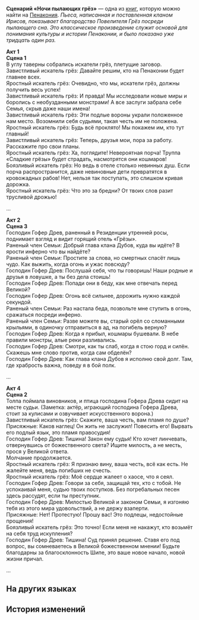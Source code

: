 {{Книга Инфобокс
|id           = 354
|Название     = Сценарий «Ночи пылающих грёз»
|Изображение  = Item Penacony Readable 1.png
|Мир          = Пенакония
|Томов        = 1
|Автор        = <!--нужно добавить-->
|Описание     = Биографическая драма, созданная кланом Ирисов. Она лишь немного раскрывает личность великолепного Повелителя Грёз.
|Том1         = {{tx}}
|Источник1    = {{tx|Отсутствует источник}}
|Персонажи    = 
|Фракции      = 
}}
'''Сценарий «Ночи пылающих грёз»''' — одна из [[Книги|книг]], которую можно найти на [[Пенакония]].
<!--
==Получение==
<gallery>
Книга НАЗВАНИЕ.png|НАЗВАНИЕ
Локация НАЗВАНИЕ.png|Расположение на карте. Ближайший пространственный якорь «[[НАЗВАНИЕ]]»
</gallery>
-->
''Пьеса, написанная и поставленная кланом Ирисов, показывает благородство Повелителя Грёз посреди пылающего сна. Это классическое произведение служит основой для понимания культуры и истории Пенаконии, и было показано уже тридцать один раз.''

'''Акт 1'''<br />
'''Сцена 1'''<br />
В углу таверны собрались искатели грёз, плетущие заговор.<br />
Завистливый искатель грёз: Давайте решим, кто на Пенаконии будет главнее всех.<br />
Яростный искатель грёз: Очевидно, что мы, искатели грёз, должны получить весь успех!<br />
Завистливый искатель грёз: И правда! Мы исследовали новые миры и боролись с необузданными монстрами! А все заслуги забрала себе Семья, скрыв даже наши имена!<br />
Завистливый искатель грёз: Эти подлые вороны украли положенное нам место. Возомнили себя судьями, такая честь им не положена.<br />
Яростный искатель грёз: Будь всё проклято! Мы покажем им, кто тут главный!<br />
Завистливый искатель грёз: Теперь, друзья мои, пора за работу. Расскажите про свои планы.<br />
Яростный искатель грёз: Ха, поглядите! Невероятная порча! Труппа «Сладкие грёзы» будет страдать, насмотрятся они кошмаров!<br />
Боязливый искатель грёз: Но ведь в отеле столько невинных душ. Если порча распространится, даже невиновные дети превратятся в кровожадных рабов! Нет, нельзя так поступать, это слишком кривая дорожка.<br />
Яростный искатель грёз: Что это за бредни? От твоих слов разит трусливой дрожью!

...

'''Акт 2'''<br />
'''Сцена 3'''<br />
Господин Гофер Древ, раненный в Резиденции утренней росы, поднимает взгляд и видит горящий отель «Грёзы».<br />
Раненый член Семьи: Добрый глава клана Дубов, куда вы идёте? В ярости инферно что вы найдёте?<br />
Раненый член Семьи: Простите за слова, но смертных спасёт лишь чудо. Как выжить, когда огонь и ужас повсюду?<br />
Господин Гофер Древ: Послушай себя, что ты говоришь! Наши родные и друзья в ловушке, а ты без дела стоишь!<br />
Господин Гофер Древ: Попади они в беду, как мне отвечать перед Великой?<br />
Господин Гофер Древ: Огонь всё сильнее, дорожить нужно каждой секундой.<br />
Раненый член Семьи: Раз настала беда, позвольте мне ступить в огонь, сражаться посреди инферно.<br />
Раненый член Семьи: Разве можете вы, старый орёл со сломанными крыльями, в одиночку отправиться в ад, на погибель верную?<br />
Господин Гофер Древ: Когда я прибыл, кошмары бушевали. В небе правили монстры, алые реки разливались.<br />
Господин Гофер Древ: Смотри, как ты слаб, когда я стою горд и силён. Скажешь мне слово против, когда сам обделён?<br />
Господин Гофер Древ: Как глава клана Дубов я исполню свой долг. Там, где храбрость важна, поведу я в бой полк.

...

'''Акт 4'''<br />
'''Сцена 2'''<br />
Толпа поймала виновников, и птица господина Гофера Древа сидит на месте судьи. (Заметка: актёр, играющий господина Гофера Древа, стоит за кулисами и озвучивает искусственного ворона.)<br />
Завистливый искатель грёз: Скажите, ваша честь, вам пламя по душе?<br />
Присяжные: Каков наглец! Он жить не заслужил! Повесить его! Вырвать его подлый язык, это пламя правосудия!<br />
Господин Гофер Древ: Тишина! Закон ему судья! Кто хочет линчевать, отвернувшись от божественного света? Ищите милость, а не месть, прося у Великой ответа.<br />
Молчание продолжается.<br />
Яростный искатель грёз: Я признаю вину, ваша честь, всё как есть. Не жалейте меня, ведь погибших не счесть.<br />
Яростный искатель грёз: Моё сердце жалеет о хаосе, что я сеял.<br />
Господин Гофер Древ: Говори за себя, защищай тех, кто с тобой. Не успокаивай меня, судью твоих поступков. Без погребальных песен здесь рассудят, если ты преступник.<br />
Господин Гофер Древ: Милостью Великой и законом Семьи, я изгоняю тебя из этого мира удовольствий, а не держу взаперти.<br />
Присяжные: Нет! Протестую! Прошу вас! Это подлецы, недостойные прощения!<br />
Боязливый искатель грёз: Это точно! Если меня не накажут, кто возьмёт на себя труд искупления?<br />
Господин Гофер Древ: Тишина! Суд принял решение. Ставя его под вопрос, вы сомневаетесь в Великой божественном мнении! Будьте благодарны за благосклонность Шипе, это ваше новое начало, новой жизни причал.

...

==На других языках==
{{На других языках
|en   = ''Night of Burning Dreams'' Script
|zhs  = 《燃梦之夜》剧本
|zht  = 《燃夢之夜》劇本
|ja   = 『燃える夢の夜』脚本
|ko   = ≪타오르는 꿈의 밤≫ 각본
|es   = Guion de «La noche de los sueños ardientes»
|fr   = Script de ''La nuit des rêves brûlants''
|ru   = Сценарий «Ночи пылающих грёз»
|th   = บทละคร "ราตรีอันแผดเผา"
|vi   = Kịch Bản "Đêm Đốt Cháy Giấc Mơ"
|de   = Skript von „Nacht der brennenden Träume“
|id   = Naskah "Malam Mimpi yang Membara"
|pt   = Roteiro de "Noite dos Sonhos em Chamas"
}}

==История изменений==
{{История изменений|2.7}}